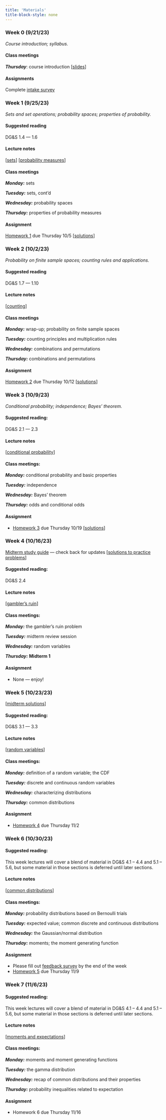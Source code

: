 ```yaml
---
title: 'Materials'
title-block-style: none
---
```


### Week 0 (9/21/23)

*Course introduction; syllabus.*

#### Class meetings

***Thursday***: course introduction \[[slides](content/week0-intro.qmd)\]

#### Assignments

Complete [intake survey](https://forms.gle/uWWTaZrVvL7jykz86)

### Week 1 (9/25/23)

*Sets and set operations; probability spaces; properties of probability.*

#### Suggested reading

DG&S 1.4 --- 1.6

#### Lecture notes

\[[sets](content/week1-sets.qmd)\] \[[probability measures](content/week1-probability.qmd)\]

#### Class meetings

***Monday:*** sets

***Tuesday:*** sets, cont'd

***Wednesday:*** probability spaces

***Thursday:*** properties of probability measures

#### Assignment

[Homework 1](content/hw1.qmd) due Thursday 10/5 \[[solutions](https://drive.google.com/file/d/1ESqVD-HpfdNOYHUcgjWvxSA6Ed7XhkhV/view?usp=sharing)\]

### Week 2 (10/2/23)

*Probability on finite sample spaces; counting rules and applications.*

#### Suggested reading

DG&S 1.7 --- 1.10

#### Lecture notes

\[[counting](content/week2-counting.qmd)\]

#### Class meetings

***Monday:*** wrap-up; probability on finite sample spaces

***Tuesday:*** counting principles and multiplication rules

***Wednesday:*** combinations and permutations

***Thursday:*** combinations and permutations

#### Assignment

[Homework 2](content/hw2.qmd) due Thursday 10/12 \[[solutions](https://drive.google.com/file/d/1GXVu0K3DaRE8UTcqLDPrAtoi19bgGZiM/view?usp=sharing)\]

### Week 3 (10/9/23)

*Conditional probability; independence; Bayes' theorem.*

#### Suggested reading:

DG&S 2.1 --- 2.3

#### Lecture notes

\[[conditional probability](content/week3-conditional.qmd)\]

#### Class meetings:

***Monday:*** conditional probability and basic properties

***Tuesday:*** independence

***Wednesday:*** Bayes' theorem

***Thursday:*** odds and conditional odds

#### Assignment

-   [Homework 3](content/hw3.qmd) due Thursday 10/19 \[[solutions](https://drive.google.com/file/d/1hDMiq2-H9focHZGHTDIGlijPWJzfmR3d/view?usp=share_link)\]

### Week 4 (10/16/23)

[Midterm study guide](content/midterm1-studyguide.qmd) --- check back for updates \[[solutions to practice problems](https://drive.google.com/file/d/1Ap8C4hfH8_Q5bUIi0o4SL5-TXzV9OJHw/view?usp=share_link)\]

#### Suggested reading:

DG&S 2.4

#### Lecture notes

\[[gambler's ruin](content/week4-gambler.qmd)\]

#### Class meetings:

***Monday:*** the gambler's ruin problem

***Tuesday:*** midterm review session

***Wednesday:*** random variables

***Thursday:*** **Midterm 1**

#### Assignment

-   None --- enjoy!

### Week 5 (10/23/23)

\[[midterm solutions](https://drive.google.com/file/d/1Z8eJ41CJ9rnUI9a5wN0mIfHgzqrt-0sO/view?usp=share_link)\]

#### Suggested reading:

DG&S 3.1 --- 3.3

#### Lecture notes

\[[random variables](content/week5-rvs.qmd)\]

#### Class meetings:

***Monday:*** definition of a random variable; the CDF

***Tuesday:*** discrete and continuous random variables

***Wednesday:*** characterizing distributions

***Thursday:*** common distributions

#### Assignment

-   [Homework 4](content/hw4.qmd) due Thursday 11/2

### Week 6 (10/30/23)

#### Suggested reading:

This week lectures will cover a blend of material in DG&S 4.1 -- 4.4 and 5.1 -- 5.6, but some material in those sections is deferred until later sections.

#### Lecture notes

\[[common distributions](content/week6-distributions.qmd)\]

#### Class meetings:

***Monday:*** probability distributions based on Bernoulli trials

***Tuesday:*** expected value; common discrete and continuous distributions

***Wednesday:*** the Gaussian/normal distribution

***Thursday:*** moments; the moment generating function

#### Assignment

- Please fill out [feedback survey](https://forms.gle/hpAB4Jtgnhaky3QTA) by the end of the week
-   [Homework 5](content/hw5.qmd) due Thursday 11/9

### Week 7 (11/6/23)

#### Suggested reading:

This week lectures will cover a blend of material in DG&S 4.1 -- 4.4 and 5.1 -- 5.6, but some material in those sections is deferred until later sections.

#### Lecture notes

\[[moments and expectations](content/week7-expectation.qmd)\]

#### Class meetings:

***Monday:*** moments and moment generating functions

***Tuesday:*** the gamma distribution

***Wednesday:*** recap of common distributions and their properties

***Thursday:*** probability inequalities related to expectation

#### Assignment

-   Homework 6 due Thursday 11/16